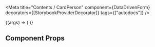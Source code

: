 
<Meta
  title="Contents / CardPerson"
  component={DataDrivenForm}
  decorators={[StorybookProviderDecorator]}
  tags={["autodocs"]}
/>

<Canvas>
  <Story
    name="Card person"
    args={{
      tags: [
        'Pojistník',
      ],
      person: {
        namePrefix: "Ing.",
        firstName: "Franta",
        lastName: "Vomáčka",
      },
      items: [
        { label: "Číslo smlouvy:", value: 123456 },
        { label: "Datum narození:", value: "12. 2. 2000" },
        {
          label: "Rodné číslo:",
          value: "912212/2131"
        },
        {
          label: "Kontaktní adresa:",
          value: `Ambrožova 12, Aš, 130 00`
        },
        { label: "Telefon:", value: "+420 123 456 789" },
        { label: "E-mail:", value: "email@email.com" }
      ]
    }}
  >
    {(args) => (
      <DataDrivenForm
        schema={getFieldWrapper({
          title: "Karta osoby",
          sectionContent: [
            {
              component: "card-person",
              name: "storybook.cardPerson",
              tags: args.tags,
              person: args.person,
              items: args.items
            },
          ],
        })}
      />
    )}
  </Story>
</Canvas>

## Component Props

<ArgsTable of={CardPerson} />
